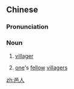 ==Chinese==
{{zh-forms}}

===Pronunciation===
{{zh-pron
|m=yìrén
|cat=n
}}

===Noun===
{{zh-noun}}

# {{lb|zh|archaic}} [[villager]]
# {{lb|zh|archaic}} [[one]]'s [[fellow]] [[villagers]]

[[zh:邑人]]
